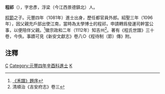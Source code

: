 {{Otheruses|subject=宋朝政治人物|other=同名的蜀漢大臣程祁|程祁 (蜀漢)}}
'''程祁'''（{{bd|?||?||}}），字忠彥，浮梁（今江西景德鎮北）人。

[[程節|程節]]之子。元豐四年（1081年）進士出身，歷任都官員外郎。紹聖三年（1096年），因父親充戶部出使江南，當時為太學博士的程祁，申請轉爲發運司幹當公事，以便陪伴父親。<ref>[[s:禾譜題序|《禾譜》題序]]</ref>徽宗政和二年（1112年）知吉州<ref>清順治《吉安府志》卷三</ref>。著有《程氏世譜》三十卷，今佚。事蹟可見《新安文獻志》卷八○《程待制（節）傳》附。

==注釋==
<div class="references-small">
<references />
</div>

[[Category:宋朝政治人物|C]]
[[Category:元豐四年辛酉科進士|Category:元豐四年辛酉科進士]]
[[Category:程姓|K]]
{{宋朝人物小作品}}